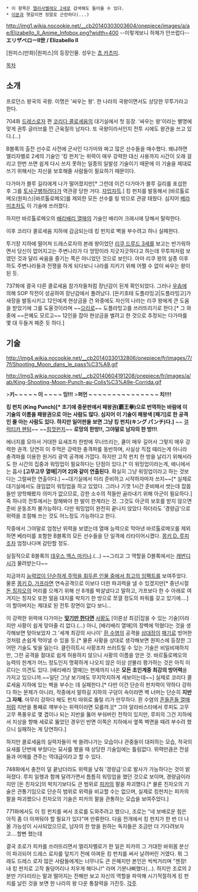  * 이 항목은 [[엘리사벨레오 2세]]로 검색해도 들어올 수 있다.
 * [[엘리자베스 2세|이분]]과 헷갈리면 정말로 곤란하다(...)

http://img1.wikia.nocookie.net/__cb20140303003604/onepiece/images/a/ae/Elizabello_II_Anime_Infobox.png?width=400
--이렇게보니 하체가 안쓰럽다--
'''エリザベローII世 / Elizabello II'''

[원피스(만화)|원피스]의 등장인물. 성우는 [[쵸 카츠미]].

[[목차]]

== 소개 ==
프로던스 왕국의 국왕. 이명은 '싸우는 왕'. 한 나라의 국왕이면서도 상당한 무투가라고 한다.

704화 [[드레스로자]] 편 [[코리다 콜로세움]]의 대기실에서 첫 등장. '싸우는 왕'이라는 별명에 맞게 권투 글러브를 낀 근육질의 남자다. 또 국왕이라서인지 전투 시에도 왕관을 쓰고 있다.(...)

B블록의 출전 선수로 사전에 군사인 다가마와 짜고 많은 선수들을 매수했다. 왜냐하면 엘리자벨로 2세의 기술인 '킹 펀치'는 위력이 매우 강력한 대신 사용까지 시간이 오래 걸리고 한번 쓰면 쉽게 다시 쓰지 못하는 일종의 일발성 기술이기 때문에 이 기술을 제대로 쓰기 위해서는 자신을 보호해줄 사람들이 필요하기 때문이다.

다가마가 블루 길리에게 나가 떨어졌지만[* 그런데 이건 다가마가 블루 길리를 포섭한 후 그를 [[토사구팽]]하려다가 역관광 당한 거다. [[자업자득]].] 킹 펀치를 발동해서 [바르톨로메오(원피스)|바르톨로메오]를 제외한 모든 선수를 링 밖으로 관광 태웠다. 심지어 [[베라미]]조차도 이 기술에 쓰러졌다.

하지만 바르톨로메오의 [[배리배리 열매]]의 기술인 배리어 크래시에 당해서 탈락한다.

이후 코리다 콜로세움 지하에 감금되는데 킹 펀치로 벽을 부수려고 하나 실패한다.

투기장 지하에 떨어져 드레스로자의 본래 왕이었던 [[리쿠 드루드 3세]]를 보고는 반가워하면서 당신이 없어지고는 주변나라가 다 엉망이라 지긋지긋하다고 하는데 무투파처럼 보였던 것과 달리 싸움을 즐기는 쪽은 아니었던 것으로 보인다. 아마 리쿠 왕의 실종 이후 하도 주변나라들과 전쟁을 하게 되다보니 나라를 지키기 위해 어쩔 수 없이 싸우는 왕이 된 듯.

737화에 결국 다른 콜로세움 참가자들처럼 장난감이 된게 확인되었다. 그러나 [[우솝]]에 의해 SOP 작전이 성공하여 장난감에서 풀려났다. [돈키호테 도플라밍고|도플라밍고]가 새장을 발동시키고 12인에게 현상금을 건 와중에도 자신의 나라는 리쿠 왕에게 큰 도움을 받았기에 그를 도울것이라며 ~~[[으리]]로~~ 도플라밍고를 쓰러뜨리기로 한다.[* 그 와중에 ~~은혜도 모르고~~ 12인을 잡아 현상금을 벌려고 한 것으로 추정되는 다가마를 몇 대 두들겨 패준 듯 하다.]

== 기술 ==
http://img4.wikia.nocookie.net/__cb20140330132806/onepiece/fr/images/7/7f/Shooting_Moon_dans_le_pass%C3%A9.gif

http://img3.wikia.nocookie.net/__cb20140604191208/onepiece/fr/images/a/ab/King-Shooting-Moon-Punch-au-Colis%C3%A9e-Corrida.gif

>'''키~ ~ ~ ~ ~ 이 ~ ~ ~ ~ 잉!!!'''
>'''퍼언 ~ ~ ~ ~ ~ ~ ~ ~ ~ ~ ~ ~ ~ ~ ~ 치!!!!'''

'''킹 펀치 (King Punch)[* 초기에 중문판에서 패왕권(覇王拳)으로 번역하는 바람에 이 기술의 이름을 패왕권으로 아는 사람도 많다. 심지어 이 기술이 패왕색 [패기]로 한 공격인 줄 아는 사람도 있다. 하지만 일어판을 보면 그냥 킹 펀치(キング パンチ)다.]'''
~~ [[갤럭티카 팬텀]]~~ ~~[[힘껏펀치]]~~
'''로망의 한방!!, 그야말로 남자의 한 방!!!'''.

에너지를 모아서 거대한 요새조차 한방에 무너뜨리는, 쿨이 매우 길어서 그렇지 매우 강력한 권격. 당연히 이 주먹은 강력한 충격파를 동반하며, 사실상 직접 때리는게 아니라 충격파를 이용한 원거리 광역 공격에 가깝다. 하지만 고작 펀치 한 방을 날리기 위해서라도 한 시간의 집중과 워밍업이 필요하다는 단점이 있다.[* 이 워밍업이라는게, 애니에서는 흡사 '''[고무고무 열매|기어 2]와 같이 연출된다'''. 확실히 그냥 워밍업이라고 하는 것보다는 그럴싸한 연출이다.] ~~대기실에서 미리 준비하고 시작하자마자 쓰지~~[* 실제로 대기실에서도 끊임없이 워밍업을 하고 있었다. 그러나 기껏 1시간 준비해서 썻는데 잡몹들만 양학해봤자 의미가 없으므로, 강한 소수의 적들만 골라내기 위해 아군이 필요하다.] 즉 하나의 전투에서는 잘해봐야 한 발이 한계라는 것. 그것도 아군의 보호를 받지 않으면 준비 운동조차 불가능하다. 다만 워밍업이 완전히 끝나지 않았다 하더라도 '경량급'으로 위력을 조절해 쓰는 것도 어느정도 가능하다고 한다.

작중에서 그야말로 엄청난 위력을 보였는데 열매 능력으로 막아낸 바르톨로메오를 제외하면 베라미를 포함한 B블록의 모든 선수들을 단 일격에 리타이어시켰다. [[몽키 D. 루피]]조차 엄청나다며 감탄할 정도. 

실질적으로 B블록의 [[데우스 엑스 마키나]].(...) ~~그리고 그 역할을 D블록에서는 [[캐번디시]]가 물려받는다~~

지금까지 [[밤 가이|능력없이 단순하게 주먹을 휘두른 인물 중에서 최고의 임팩트]]를 보여주었다. 물론 [[몽키 D. 가프]]라면 연속공격으로 이보다 더한 파괴력을 낼 수 있겠지만[* 중년시절 [[돈 칭자오]]의 머리를 으깨기 위해 산 8개를 박살냈다고 말하고, 가프보다 한 수 아래로 여겨지는 칭자오 또한 얼음 대지를 박치기 한 방으로 쪼갤 정도의 파워를 갖고 있기에….] 이 할아버지는 제대로 된 전투 장면이 없다 보니... 

이 강력한 위력에 다가마는 '''[[한대만|맞기만 한다면]]''' [[사황]]도 [이론상 최강|잡을 수 있는 기술]이라지만 사황이 쉽게 맞아줄 리 없다.(...) 아니, [배리배리 열매]의 장벽에 막혔다는 것을 생각해보면 맞아보았자 그 '세계 최강의 사나이' [[흰 수염]]의 공격을 [[삼대장]]이 [[패기]]로 방어한 것처럼 손쉽게 막아낼 수 있을 듯.[* 물론 사황을 상대로 생각해보면 원피스에 등장한 그 어떤 기술도 빛을 잃는다. 클린히트시 사황조차 쓰러트릴 수 있는 기술은 비일비재하지만, 그런 공격을 절대로 쉽게 허용하지 않으니 사황의 이름을 얻은 것. 바르톨로메오의 능력의 한계가 어느 정도인지 명확하게 나오지 않은 이상 섣불리 평가하는 것은 아직 이르다는 의견도 있다. [배리배리 열매]는 현재까지 나온 '''모든 초인계중 최강의 방어력'''을 가지고 있으니까.~~일단 그냥 보기에도 무지막지하게 세보이는데~~] 실제로 코리다 콜로세움 지하에 있는 벽을 부수는 데 실패한다.[* 다만 이건 단순히 펀치력이 약하다 강하다 하는 문제가 아니라, 작중에서 말하길 지하의 구덩이 속이라면 벽 너머는 단순히 '''지반 그 자체.''' 아무리 강하다 해도 펀치 따위로 뚫릴 리가 만무하다. 흰 수염의 [[흔들흔들 열매]]처럼 지반을 통째로 깨부수는 위력이라면 모를까.][* 그야 알라바스타에서 루피도 고무고무 폭풍우로 몇 겹이나 되는 지반을 뚫어 부숴버린 전적이 있지만, 루피의 그건 지하에서 지상을 향해 세로로 뚫었던 경우인 반면 이쪽은 지하에서 옆쪽 벽면을 때려 부수려 했으니 실패하는 게 당연하다.]

하지만 콜로세움의 실력자들이 싹 쓸려나가는 모습이나 관중들이 대피하는 모습, 적국의 요새를 단번에 부쉈다는 묘사를 봤을 때 상당한 기술임에는 틀림없다. 위력만큼은 전설들과 어깨를 견주는 역대급이라고 할 수 있다.

748화에서 충전이 덜 끝났더라도 위력을 낮춰 '경량급'으로 발사가 가능하다는 것이 밝혀졌다. 루피 일행과 함께 달려가면서 틈틈히 워밍업을 했던 것으로 보이며, 경량급이라지만 [돈 친자오]의 박치기보다도 큰 범위로 [[피카]]의 팔을 파괴했다.[* 물론 친자오의 기술은 관통기임으로 단순히 범위로 위력을 비교할 수는 없으며, 실제로 킹펀치는 피카의 팔을 파괴했으나 친자오의 기술은 피카의 팔을 관통하는 모습을 보여주었다.]

771화에서도 이 킹 펀치를 써서 조로를 도와주려고 했으나, 조로는 "네 보배로운 힘은 아직 좀 더 아껴둬야 할 필요가 있다"며 만류한다. 다음 전개에서 킹 펀치가 한 번 더 나올 가능성이 시사되었으므로, 남자의 한 방을 원하는 독자들은 조금만 더 기다려보자고....할뻔 했는데

결국 조로가 피카를 쓰러뜨리면서 엘리자벨로가 한 일은 피카의 그 거대한 바위몸 분신이 파괴되어 드레스 로자를 덮치기 전에 아껴둔 킹 펀치를 써서 날려버린 거였다. 뭐 그래도 드레스 로자 많은 사람들에게는 너무나도 큰 은혜지만 본인은 씩씩거리며 "젠장! 내 킹 펀치로 고작 돌덩어리나 치우게 해다니!" 라며 기분나뻐했다(...). 하지만 조로의 2분만 기다리라는 말과 떨어지는 잔해만 보고 자신의 역할을 파악해 시기적절하게 킹 펀치를 날린 것을 보면 한 나라의 왕 다운 통찰력을 가진듯.
[[각주]]
